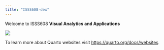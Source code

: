 ```yaml
---
title: "ISSS608-dex"
---
```


Welcome to ISSS608 **Visual Analytics and Applications**

![](Orange_Cat_Sunglasses.jpg)

To learn more about Quarto websites visit <https://quarto.org/docs/websites>.
